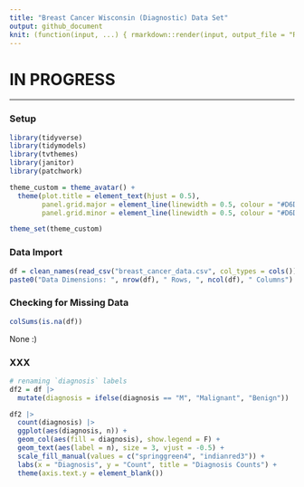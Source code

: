 ```yaml
---
title: "Breast Cancer Wisconsin (Diagnostic) Data Set"
output: github_document
knit: (function(input, ...) { rmarkdown::render(input, output_file = "README.md", envir = globalenv()) })
---
```


# **IN PROGRESS**

___

### Setup

```r
library(tidyverse)
library(tidymodels)
library(tvthemes)
library(janitor)
library(patchwork)

theme_custom = theme_avatar() +
  theme(plot.title = element_text(hjust = 0.5),
        panel.grid.major = element_line(linewidth = 0.5, colour = "#D6D0C4"),
        panel.grid.minor = element_line(linewidth = 0.5, colour = "#D6D0C4"))

theme_set(theme_custom)
```

### Data Import

```r
df = clean_names(read_csv("breast_cancer_data.csv", col_types = cols()))
paste0("Data Dimensions: ", nrow(df), " Rows, ", ncol(df), " Columns")
```

### Checking for Missing Data

```r
colSums(is.na(df))
```

None :)

### XXX

```r
# renaming `diagnosis` labels
df2 = df |>
  mutate(diagnosis = ifelse(diagnosis == "M", "Malignant", "Benign"))

df2 |>
  count(diagnosis) |>
  ggplot(aes(diagnosis, n)) +
  geom_col(aes(fill = diagnosis), show.legend = F) +
  geom_text(aes(label = n), size = 3, vjust = -0.5) +
  scale_fill_manual(values = c("springgreen4", "indianred3")) +
  labs(x = "Diagnosis", y = "Count", title = "Diagnosis Counts") +
  theme(axis.text.y = element_blank())
```























































